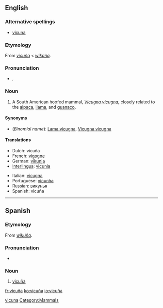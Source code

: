 {{also|vicuna}}
==English==
{{wikipedia}}

===Alternative spellings===
* [[vicuna]]

===Etymology===
From {{etyl|es}} ''[[#Spanish|vicuña]]'' < {{Quech.}} ''[[wikúña]]''.

===Pronunciation===
* {{IPA|/vɪˈku:njə/}}, {{SAMPA|/vI"kunj@/}}

===Noun===
{{en-noun}}

# A South American hoofed mammal, ''[[Vicugna vicugna]]'', closely related to the [[alpaca]], [[llama]], and [[guanaco]].

====Synonyms====
* (''Binomial name''): [[Lama vicugna]], [[Vicugna vicugna]]

====Translations====
{{trans-top|vicuña}}
* Dutch: vicuña {{m}}
* French: [[vigogne]] {{m}}
* German: [[vikunja]]
* [[Interlingua]]: [[vicunia]]
{{trans-mid}}
* Italian: [[vicugna]]
* Portuguese: [[vicunha]] {{f}}
* Russian: [[викунья]]
* Spanish: vicuña {{f}}
{{trans-bottom}}

[[Category:English words spelled with diacritics|vicuna]]
[[Category:Mammals]]

----

==Spanish==

===Etymology===
From {{Quech.|es}} ''[[wikúña]]''.

===Pronunciation===
* {{IPA|/biˈkunja/|lang=es}}

===Noun===
{{es-noun-f}}

# [[#English|vicuña]]

[[fr:vicuña]]
[[ko:vicuña]]
[[io:vicuña]]